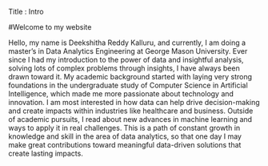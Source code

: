 Title : Intro

#Welcome to my website

Hello, my name is Deekshitha Reddy Kalluru, and currently, I am doing a master's in Data Analytics Engineering at George Mason University. Ever since I had my introduction to the power of data and insightful analysis, solving lots of complex problems through insights, I have always been drawn toward it. My academic background started with laying very strong foundations in the undergraduate study of Computer Science in Artificial Intelligence, which made me more passionate about technology and innovation. I am most interested in how data can help drive decision-making and create impacts within industries like healthcare and business. Outside of academic pursuits, I read about new advances in machine learning and ways to apply it in real challenges. This is a path of constant growth in knowledge and skill in the area of data analytics, so that one day I may make great contributions toward meaningful data-driven solutions that create lasting impacts.
